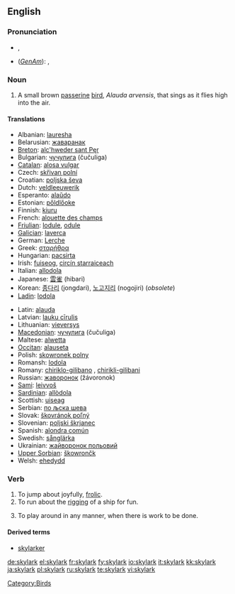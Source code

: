 {{wikipedia}}
==English==

===Pronunciation===
* {{a|RP}} {{IPA|/ˈskaɪˌlɑːk/}}, {{SAMPA|/"skaI%lA:k/}}
* (''[[GenAm]]''): {{IPA|/'skaɪˌlɑɻk/}}, {{SAMPA|/"skaI%lArk/}}

===Noun===
{{en-noun}}

# A small brown [[passerine]] [[bird]], ''Alauda arvensis'', that sings as it flies high into the air.

====Translations====
{{top}}
* Albanian: [[lauresha]]
* Belarusian: [[жаваранак]] {{m}}
* [[Breton]]: [[alc'hweder sant Pęr]]
* Bulgarian: [[чучулига]] (čučuliga) {{f}}
* [[Catalan]]: [[alosa|alosa vulgar]]
* Czech: [[skřivan polní]]
* Croatian: [[poljska ševa]] {{f}}
* Dutch: [[veldleeuwerik]] {{m}}
* Esperanto: [[alaŭdo]]
* Estonian: [[pőldlőoke]]
* Finnish: [[kiuru]]
* French: [[alouette des champs]] {{f}}
* [[Friulian]]: [[lodule]], [[odule]]
* [[Galician]]: [[laverca]] {{f}}
* German: [[Lerche]]
* Greek: [[σταρήθρα]] {{f}}
* Hungarian: [[pacsirta]]
* Irish: [[fuiseog]], [[circín starraiceach]]
* Italian: [[allodola]] {{f}}
* Japanese: [[雲雀]] (hibari)
* Korean: [[종다리]] (jongdari), [[노고지리]] (nogojiri) (''obsolete'')
* [[Ladin]]: [[lodola]]
{{mid}}
* Latin: [[alauda]] {{f}}
* Latvian: [[lauku cīrulis]]
* Lithuanian: [[vieversys]]
* [[Macedonian]]: [[чучулига]] (čučuliga) {{f}}
* Maltese: [[alwetta]]
* [[Occitan]]: [[alauseta]] {{f}}
* Polish: [[skowronek polny]] {{m}}
* Romansh: [[lodola]]
* Romany: [[chiriklo-gilibano]] {{m}}, [[chirikli-gilibani]] {{f}}
* Russian: [[жаворонок]] (žávoronok) {{m}}
* [[Sami]]: [[leivvoš]]
* [[Sardinian]]: [[allòdola]]
* Scottish: [[uiseag]]
* Serbian: [[по љска шева]]
* Slovak: [[škovránok poľný]]
* Slovenian: [[poljski škrjanec]]
* Spanish: [[alondra|alondra común]] {{f}}
* Swedish: [[sånglärka]]
* Ukrainian: [[жайворонок польовий]]
* [[Upper Sorbian]]: [[škowrončk]]
* Welsh: [[ehedydd]]
{{bottom}}

===Verb===
{{en-verb}}

# To jump about joyfully, [[frolic]].
# To run about the [[rigging]] of a ship for fun.
# {{by extension}} To play around in any manner, when there is work to be done.

====Derived terms====
* [[skylarker]]

[[Category:Birds]]

[[de:skylark]]
[[el:skylark]]
[[fr:skylark]]
[[fy:skylark]]
[[io:skylark]]
[[it:skylark]]
[[kk:skylark]]
[[ja:skylark]]
[[pl:skylark]]
[[ru:skylark]]
[[te:skylark]]
[[vi:skylark]]